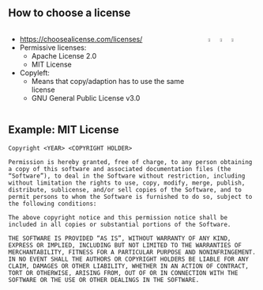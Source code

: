  
## How to choose a license
 
 
:::: {.columns}
::: {.column width="70%"}
 - [https://choosealicense.com/licenses/](https://choosealicense.com/licenses/)
 - Permissive licenses:
    - Apache License 2.0 
    - MIT License
 - Copyleft:
    - Means that copy/adaption has to use the same license
    - GNU General Public License v3.0
:::

::: {.column}
![](images/apache.png){.absolute top=12.5% right=5% width=20%}
![](images/mit_license.png){.absolute top=35% right=10% width=20%}
![](images/gpl3.png){.absolute top=70% right=5% width=20%}
:::
:::: 
    
## Example: MIT License
 
 ```
Copyright <YEAR> <COPYRIGHT HOLDER>

Permission is hereby granted, free of charge, to any person obtaining a copy of this software and associated documentation files (the “Software”), to deal in the Software without restriction, including without limitation the rights to use, copy, modify, merge, publish, distribute, sublicense, and/or sell copies of the Software, and to permit persons to whom the Software is furnished to do so, subject to the following conditions:

The above copyright notice and this permission notice shall be included in all copies or substantial portions of the Software.

THE SOFTWARE IS PROVIDED “AS IS”, WITHOUT WARRANTY OF ANY KIND, EXPRESS OR IMPLIED, INCLUDING BUT NOT LIMITED TO THE WARRANTIES OF MERCHANTABILITY, FITNESS FOR A PARTICULAR PURPOSE AND NONINFRINGEMENT. IN NO EVENT SHALL THE AUTHORS OR COPYRIGHT HOLDERS BE LIABLE FOR ANY CLAIM, DAMAGES OR OTHER LIABILITY, WHETHER IN AN ACTION OF CONTRACT, TORT OR OTHERWISE, ARISING FROM, OUT OF OR IN CONNECTION WITH THE SOFTWARE OR THE USE OR OTHER DEALINGS IN THE SOFTWARE.
 ```

